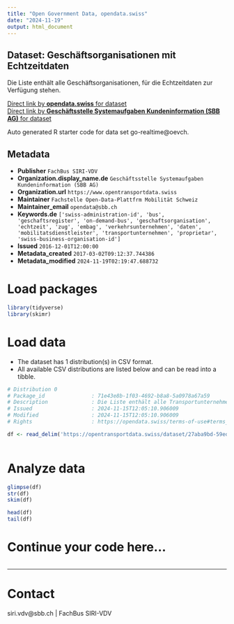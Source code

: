 ```yaml
---
title: "Open Government Data, opendata.swiss"
date: "2024-11-19"
output: html_document
---
```


## Dataset: Geschäftsorganisationen mit Echtzeitdaten

Die Liste enthält alle Geschäftsorganisationen, für die Echtzeitdaten zur Verfügung stehen.

[Direct link by **opendata.swiss** for dataset](https://opendata.swiss/de/dataset/geschaftsorganisationen-mit-echtzeit)<br>
[Direct link by **Geschäftsstelle Systemaufgaben Kundeninformation (SBB AG)** for dataset](https://opentransportdata.swiss/dataset/go-realtime)

Auto generated R starter code for data set go-realtime@oevch.

## Metadata

- **Publisher** `FachBus SIRI-VDV`
- **Organization.display_name.de** `Geschäftsstelle Systemaufgaben Kundeninformation (SBB AG)`
- **Organization.url** `https://www.opentransportdata.swiss`
- **Maintainer** `Fachstelle Open-Data-Plattfrm Mobilität Schweiz`
- **Maintainer_email** `opendata@sbb.ch`
- **Keywords.de** `['swiss-administration-id', 'bus', 'geschaftsregister', 'on-demand-bus', 'geschaftsorganisation', 'echtzeit', 'zug', 'embag', 'verkehrsunternehmen', 'daten', 'mobilitatsdienstleister', 'transportunternehmen', 'proprietar', 'swiss-business-organisation-id']`
- **Issued** `2016-12-01T12:00:00`
- **Metadata_created** `2017-03-02T09:12:37.744386`
- **Metadata_modified** `2024-11-19T02:19:47.688732`


# Load packages

```r

library(tidyverse)
library(skimr)

```

# Load data

-   The dataset has 1 distribution(s) in CSV format.
-   All available CSV distributions are listed below and can be read into a tibble.

```r

# Distribution 0
# Package_id               : 71e43e8b-1f03-4692-b8a8-5a0978a67a59
# Description              : Die Liste enthält alle Transportunternehmen/Geschäftsorganisationen, für die Echtzeit vorliegt.
# Issued                   : 2024-11-15T12:05:10.906009
# Modified                 : 2024-11-15T12:05:10.906009
# Rights                   : https://opendata.swiss/terms-of-use#terms_by

df <- read_delim('https://opentransportdata.swiss/dataset/27aba9bd-59ed-4d7c-bc71-a3813d1d1799/resource/99165adf-1147-4f30-b8a3-370d69b2bb88/download/business_organisation_realtime_2024-11-06.csv')



```

# Analyze data

```r

glimpse(df)
str(df)
skim(df)

head(df)
tail(df)

```

# Continue your code here...

```r

```

------------------------------------------------------------------------

# Contact

siri.vdv@sbb.ch | FachBus SIRI-VDV

